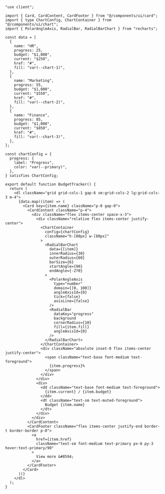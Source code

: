 ````tsx
"use client";

import { Card, CardContent, CardFooter } from "@/components/ui/card";
import { type ChartConfig, ChartContainer } from "@/components/ui/chart";
import { PolarAngleAxis, RadialBar, RadialBarChart } from "recharts";

const data = [
  {
    name: "HR",
    progress: 25,
    budget: "$1,000",
    current: "$250",
    href: "#",
    fill: "var(--chart-1)",
  },
  {
    name: "Marketing",
    progress: 55,
    budget: "$1,000",
    current: "$550",
    href: "#",
    fill: "var(--chart-2)",
  },
  {
    name: "Finance",
    progress: 85,
    budget: "$1,000",
    current: "$850",
    href: "#",
    fill: "var(--chart-3)",
  },
];

const chartConfig = {
  progress: {
    label: "Progress",
    color: "var(--primary)",
  },
} satisfies ChartConfig;

export default function BudgetTracker() {
  return (
    <dl className="grid grid-cols-1 gap-6 sm:grid-cols-2 lg:grid-cols-3 m-4">
      {data.map((item) => (
        <Card key={item.name} className="p-0 gap-0">
          <CardContent className="p-4">
            <div className="flex items-center space-x-3">
              <div className="relative flex items-center justify-center">
                <ChartContainer
                  config={chartConfig}
                  className="h-[80px] w-[80px]"
                >
                  <RadialBarChart
                    data={[item]}
                    innerRadius={30}
                    outerRadius={60}
                    barSize={6}
                    startAngle={90}
                    endAngle={-270}
                  >
                    <PolarAngleAxis
                      type="number"
                      domain={[0, 100]}
                      angleAxisId={0}
                      tick={false}
                      axisLine={false}
                    />
                    <RadialBar
                      dataKey="progress"
                      background
                      cornerRadius={10}
                      fill={item.fill}
                      angleAxisId={0}
                    />
                  </RadialBarChart>
                </ChartContainer>
                <div className="absolute inset-0 flex items-center justify-center">
                  <span className="text-base font-medium text-foreground">
                    {item.progress}%
                  </span>
                </div>
              </div>
              <div>
                <dd className="text-base font-medium text-foreground">
                  {item.current} / {item.budget}
                </dd>
                <dt className="text-sm text-muted-foreground">
                  Budget {item.name}
                </dt>
              </div>
            </div>
          </CardContent>
          <CardFooter className="flex items-center justify-end border-t border-border p-0">
            <a
              href={item.href}
              className="text-sm font-medium text-primary px-6 py-3 hover:text-primary/90"
            >
              View more &#8594;
            </a>
          </CardFooter>
        </Card>
      ))}
    </dl>
  );
}
````